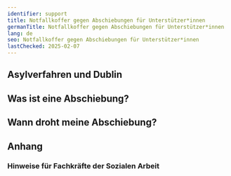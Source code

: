 ```yaml
---
identifier: support
title: Notfallkoffer gegen Abschiebungen für Unterstützer*innen
germanTitle: Notfallkoffer gegen Abschiebungen für Unterstützer*innen
lang: de
seo: Notfallkoffer gegen Abschiebungen für Unterstützer*innen
lastChecked: 2025-02-07
---
```



<Block identifier="kit-intro" />

<SupportBox title="Zusätzliche Hinweise für ehrenamtliche Unterstützende">
    <Block identifier="kit-intro-support"/>
</SupportBox>

## Asylverfahren und Dublin

<Block identifier="kit-procedure-dublin"/>

<SupportBox title="Zusätzliche Hinweise für Unterstützende zum Thema Asylverfahren:">
    <Block identifier="kit-procedure-support"/>
</SupportBox>

## Was ist eine Abschiebung?

<Block identifier="kit-deportation-definition"/>

## Wann droht meine Abschiebung?

<Block identifier="kit-deportation-risk"/>







## Anhang

###  Hinweise für Fachkräfte der Sozialen Arbeit

<Block identifier="professionals" collection="pages"/>

